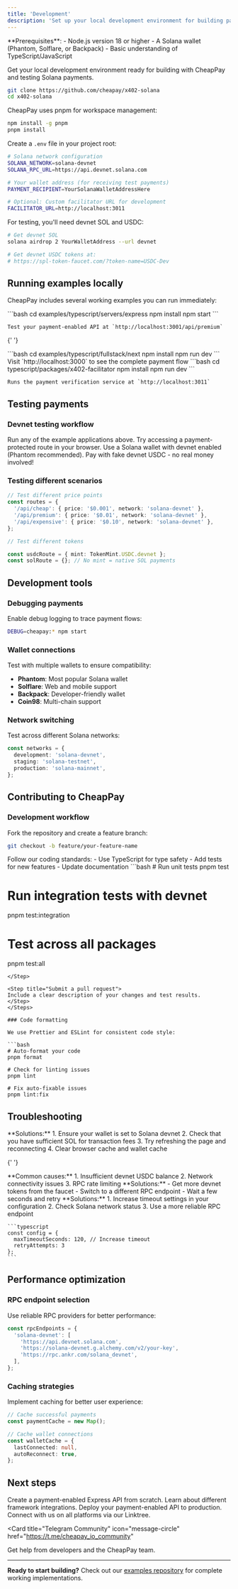 ```yaml
---
title: 'Development'
description: 'Set up your local development environment for building payment-enabled APIs with CheapPay'
---
```


<Info>
  **Prerequisites**: - Node.js version 18 or higher - A Solana wallet (Phantom,
  Solflare, or Backpack) - Basic understanding of TypeScript/JavaScript
</Info>

Get your local development environment ready for building with CheapPay and testing Solana payments.

<Steps>
<Step title="Clone the CheapPay repository">

```bash
git clone https://github.com/cheapay/x402-solana
cd x402-solana
```

</Step>

<Step title="Install dependencies">

CheapPay uses pnpm for workspace management:

```bash
npm install -g pnpm
pnpm install
```

</Step>

<Step title="Set up environment variables">

Create a `.env` file in your project root:

```bash
# Solana network configuration
SOLANA_NETWORK=solana-devnet
SOLANA_RPC_URL=https://api.devnet.solana.com

# Your wallet address (for receiving test payments)
PAYMENT_RECIPIENT=YourSolanaWalletAddressHere

# Optional: Custom facilitator URL for development
FACILITATOR_URL=http://localhost:3011
```

</Step>

<Step title="Get devnet tokens">

For testing, you'll need devnet SOL and USDC:

```bash
# Get devnet SOL
solana airdrop 2 YourWalletAddress --url devnet

# Get devnet USDC tokens at:
# https://spl-token-faucet.com/?token-name=USDC-Dev
```

</Step>
</Steps>

## Running examples locally

CheapPay includes several working examples you can run immediately:

<AccordionGroup>
  <Accordion title="Express.js API server">
    ```bash
    cd examples/typescript/servers/express
    npm install
    npm start
    ```
    
    Test your payment-enabled API at `http://localhost:3001/api/premium`
  </Accordion>

{' '}

<Accordion title="Next.js fullstack application">
  ```bash cd examples/typescript/fullstack/next npm install npm run dev ```
  Visit `http://localhost:3000` to see the complete payment flow
</Accordion>

  <Accordion title="Facilitator service (advanced)">
    ```bash
    cd typescript/packages/x402-facilitator
    npm install
    npm run dev
    ```
    
    Runs the payment verification service at `http://localhost:3011`
  </Accordion>
</AccordionGroup>

## Testing payments

### Devnet testing workflow

<Steps>
<Step title="Start your development server">
Run any of the example applications above.
</Step>

<Step title="Navigate to a protected endpoint">
  Try accessing a payment-protected route in your browser.
</Step>

<Step title="Connect your wallet">
  Use a Solana wallet with devnet enabled (Phantom recommended).
</Step>

<Step title="Complete the test payment">
Pay with fake devnet USDC - no real money involved!
</Step>
</Steps>

### Testing different scenarios

```typescript
// Test different price points
const routes = {
  '/api/cheap': { price: '$0.001', network: 'solana-devnet' },
  '/api/premium': { price: '$0.01', network: 'solana-devnet' },
  '/api/expensive': { price: '$0.10', network: 'solana-devnet' },
};

// Test different tokens

const usdcRoute = { mint: TokenMint.USDC.devnet };
const solRoute = {}; // No mint = native SOL payments
```

## Development tools

### Debugging payments

Enable debug logging to trace payment flows:

```bash
DEBUG=cheapay:* npm start
```

### Wallet connections

Test with multiple wallets to ensure compatibility:

- **Phantom**: Most popular Solana wallet
- **Solflare**: Web and mobile support
- **Backpack**: Developer-friendly wallet
- **Coin98**: Multi-chain support

### Network switching

Test across different Solana networks:

```typescript
const networks = {
  development: 'solana-devnet',
  staging: 'solana-testnet',
  production: 'solana-mainnet',
};
```

## Contributing to CheapPay

### Development workflow

<Steps>
<Step title="Fork and clone">
Fork the repository and create a feature branch:

```bash
git checkout -b feature/your-feature-name
```

</Step>

<Step title="Make your changes">
  Follow our coding standards: - Use TypeScript for type safety - Add tests for
  new features - Update documentation
</Step>

<Step title="Test thoroughly">
```bash
# Run unit tests
pnpm test

# Run integration tests with devnet

pnpm test:integration

# Test across all packages

pnpm test:all

````
</Step>

<Step title="Submit a pull request">
Include a clear description of your changes and test results.
</Step>
</Steps>

### Code formatting

We use Prettier and ESLint for consistent code style:

```bash
# Auto-format your code
pnpm format

# Check for linting issues
pnpm lint

# Fix auto-fixable issues
pnpm lint:fix
````

## Troubleshooting

<AccordionGroup>
  <Accordion title="Error: Wallet connection failed">
    **Solutions:**
    1. Ensure your wallet is set to Solana devnet
    2. Check that you have sufficient SOL for transaction fees
    3. Try refreshing the page and reconnecting
    4. Clear browser cache and wallet cache
  </Accordion>

{' '}

<Accordion title="Error: Payment verification failed">
  **Common causes:** 1. Insufficient devnet USDC balance 2. Network connectivity
  issues 3. RPC rate limiting **Solutions:** - Get more devnet tokens from the
  faucet - Switch to a different RPC endpoint - Wait a few seconds and retry
</Accordion>

  <Accordion title="Error: Transaction timeout">
    **Solutions:**
    1. Increase timeout settings in your configuration
    2. Check Solana network status
    3. Use a more reliable RPC endpoint
    
    ```typescript
    const config = {
      maxTimeoutSeconds: 120, // Increase timeout
      retryAttempts: 3
    };
    ```
  </Accordion>
</AccordionGroup>

## Performance optimization

### RPC endpoint selection

Use reliable RPC providers for better performance:

```typescript
const rpcEndpoints = {
  'solana-devnet': [
    'https://api.devnet.solana.com',
    'https://solana-devnet.g.alchemy.com/v2/your-key',
    'https://rpc.ankr.com/solana_devnet',
  ],
};
```

### Caching strategies

Implement caching for better user experience:

```typescript
// Cache successful payments
const paymentCache = new Map();

// Cache wallet connections
const walletCache = {
  lastConnected: null,
  autoReconnect: true,
};
```

## Next steps

<CardGroup cols={2}>

<Card title="Build your first API" icon="code" href="/examples/express">
  Create a payment-enabled Express API from scratch.
</Card>

<Card title="Integration guide" icon="puzzle-piece" href="/integrations">
  Learn about different framework integrations.
</Card>

<Card title="Production deployment" icon="rocket" href="/deployment">
  Deploy your payment-enabled API to production.
</Card>

<Card title="Join our community" icon="users" href="https://linktr.ee/cheapay">
  Connect with us on all platforms via our Linktree.
</Card>

<Card
  title="Telegram Community"
  icon="message-circle"
  href="https://t.me/cheapay_io_community"
>
  Get help from developers and the CheapPay team.
</Card>

</CardGroup>

---

**Ready to start building?** Check out our [examples repository](https://github.com/cheapay/x402-solana/tree/main/examples) for complete working implementations.

